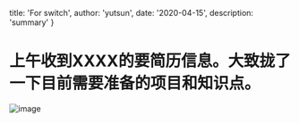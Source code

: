 
  title: 'For switch',
  author: 'yutsun',
  date: '2020-04-15',
  description: 'summary'
}


<!-- content starts here -->

# 上午收到XXXX的要简历信息。大致拢了一下目前需要准备的项目和知识点。



![image](/static/image.png)

